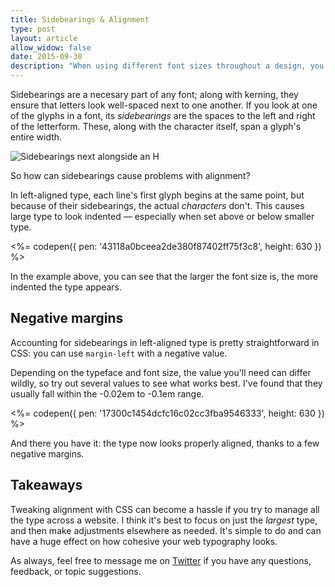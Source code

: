 ```yaml
---
title: Sidebearings & Alignment
type: post
layout: article
allow_widow: false
date: 2015-09-30
description: "When using different font sizes throughout a design, you'll need to account for sidebearings to keep the type looking properly aligned."
---
```


Sidebearings are a necesary part of any font; along with kerning, they ensure that letters look well-spaced next to one another. If you look at one of the glyphs in a font, its _sidebearings_ are the spaces to the left and right of the letterform. These, along with the character itself, span a glyph's entire width.

![Sidebearings next alongside an H](sidebearings-glyph.svg)

So how can sidebearings cause problems with alignment?

In left-aligned type, each line's first glyph begins at the same point, but because of their sidebearings, the actual _characters_ don't. This causes large type to look indented — especially when set above or below smaller type.

<%= codepen({ pen: '43118a0bceea2de380f87402ff75f3c8', height: 630 }) %>

In the example above, you can see that the larger the font size is, the more indented the type appears.

## Negative margins

Accounting for sidebearings in left-aligned type is pretty straightforward in CSS: you can use `margin-left` with a negative value.

Depending on the typeface and font size, the value you'll need can differ wildly, so try out several values to see what works best. I've found that they usually fall within the -0.02em to -0.1em range.

<%= codepen({ pen: '17300c1454dcfc16c02cc3fba9546333', height: 630 }) %>

And there you have it: the type now looks properly aligned, thanks to a few negative margins.

## Takeaways

Tweaking alignment with CSS can become a hassle if you try to manage all the type across a website. I think it's best to focus on just the _largest_ type, and then make adjustments elsewhere as needed. It's simple to do and can have a huge effect on how cohesive your web typography looks.

As always, feel free to message me on [Twitter][twitter] if you have any questions, feedback, or topic suggestions.

[twitter]: https://twitter.com/johndjameson
